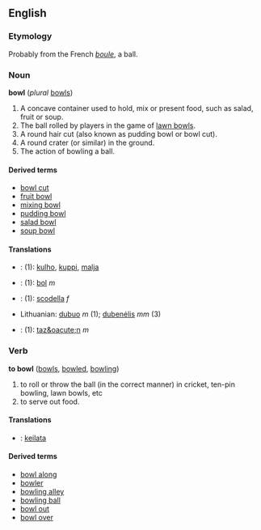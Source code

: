 ==English==
===Etymology===
Probably from the French ''[[boule]]'', a ball.

===Noun===
'''bowl''' (''plural'' [[bowls]])

# A concave container used to hold, mix or present food, such as salad, fruit or soup.
# The ball rolled by players in the game of [[lawn bowls]].
# A round hair cut (also known as pudding bowl or bowl cut).
# A round crater (or similar) in the ground.
# The action of bowling a ball.

====Derived terms====
*[[bowl cut]]<!-- a hairstyle; may be hyphenated -->
*[[fruit bowl]]
*[[mixing bowl]]
*[[pudding bowl]]
*[[salad bowl]]
*[[soup bowl]]

====Translations====
*{{fi}}: (1): [[kulho]], [[kuppi]], [[malja]]
*{{fr}}: (1): [[bol]] ''m''
*{{it}}: (1): [[scodella]] ''f''
*Lithuanian: [[dubuo]] ''m'' (1); [[dubenėlis]] ''mm'' (3)
*{{es}}: (1): [[taz&oacute;n]] ''m''

===Verb===
'''to bowl''' ([[bowls]], [[bowled]], [[bowling]])

# to roll or throw the ball (in the correct manner) in cricket, ten-pin bowling, lawn bowls, etc
# to serve out food.

====Translations====
*{{fi}}: [[keilata]]

====Derived terms====
*[[bowl along]]
*[[bowler]]
*[[bowling alley]]
*[[bowling ball]]
*[[bowl out]]
*[[bowl over]]